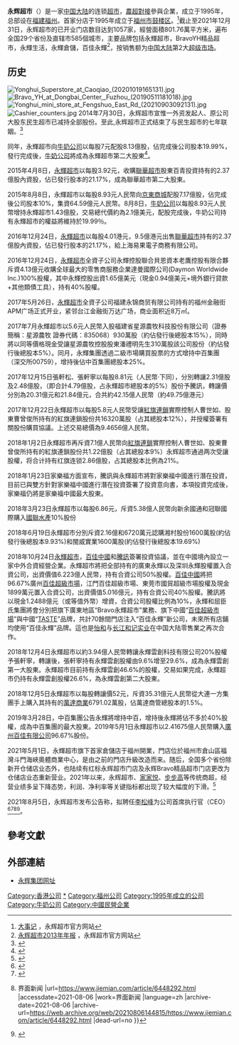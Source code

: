 {{Infobox Company
|name           = 永辉超市股份有限公司
|name_en        = Yonghui Superstores Co.,Ltd.
|logo           = Yong_Hui,_Group.jpg
|type           = [[股份有限公司|股份有限公司]](台港澳与境内合资、上市)
|local_code_name= CN
|local_code     = 91350000727900106T
|market_information ={{sse|601933}}
|company_slogan = 家门口的永辉
|foundation     = {{Start date and age|2001|4|13}}<br/>{{CHN}}[[福建省|福建省]][[福州市|福州市]]
|founder        = [[张轩松|张轩松]]
|location       = {{CHN}}[[福建省|福建省]][[福州市|福州市]]西二環中路436號
|locations      = 1026（2021年6月30日）
|area_served    = {{CHNML}}
|industry       = [[零售业|零售业]]
|products       = 
|revenue        = ￥989.6898億人民币（2021年）
|net_income     = 亏损￥38.33億人民币（2021年）
|assetz         = ￥561.58億人民币，（2020年）
|num_employees  = 84931人（2017年12月31日）
|major_shareholder  = [[牛奶國際|牛奶國際]]21.08 %<br>[[京東商城|京東商城]]13.38%<br>[[張軒松|張軒松]]11.7%<br>[[張軒寧|張軒寧]]8.2%<br>[[腾讯|腾讯]]5.27%|
|subsid         = [[中百控股集團股份有限公司|中百控股集團股份有限公司]]29.86%<br />[[福建華通銀行|福建華通銀行]]27.5%<br />[[紅旗連鎖|紅旗連鎖]]21%<br />[[國聯水產|國聯水產]]2.55%<br />[[閩威實業|閩威實業]]19.64%<br />[[百佳永輝|百佳永輝]]50%<br />[[永辉彩食|永辉彩食]]43.75%
|homepage       = {{URL|www.yonghui.com.cn}}
}}

'''永辉超市'''（{{sse|601933}}）是一家[[中国大陆|中国大陆]]的连锁[[超市|超市]]，[[農超對接|農超對接]]參與企業，成立于1995年，总部设在[[福建|福建]][[福州|福州]]。首家分店于1995年成立于[[福州市|福州市]][[鼓楼区_(福州市)|鼓楼区]]。<ref>[http://www.yonghui.com.cn/2008_model.asp?menu_level_a=1&menu_level_b=3&menu_level_c=1 大事记] {{Wayback|url=http://www.yonghui.com.cn/2008_model.asp?menu_level_a=1&menu_level_b=3&menu_level_c=1 |date=20140813104627 }}，永辉超市官方网站</ref>截止至2021年12月31日，永辉超市的已开业门店数目达到1057家，經營面積801.76萬平方米，遍布全国29个省份及直辖市585個城市，主要品牌包括永輝超市，BravoYH精品超市，永輝生活，永輝倉儲，百佳永輝<ref>[http://www.yonghui.com.cn/platform/images/xxpl/%E6%B0%B8%E8%BE%89%E8%B6%85%E5%B8%82%E5%B9%B4%E6%8A%A5.pdf 永辉超市2013年年报] {{Wayback|url=http://www.yonghui.com.cn/platform/images/xxpl/%E6%B0%B8%E8%BE%89%E8%B6%85%E5%B8%82%E5%B9%B4%E6%8A%A5.pdf |date=20200818022614 }}，永辉超市官方网站</ref>，按销售额为[[中国大陆|中国大陆]]第2大[[超级市场|超级市场]]。

== 历史 ==
[[File:Yonghui_Superstore_at_Caoqiao_(20201019165131).jpg|thumb]]
[[File:Bravo_YH_at_Dongbai_Center,_Fuzhou_(20190511181018).jpg|thumb]]
[[File:Yonghui_mini_store_at_Fengshuo_East_Rd_(20210903092131).jpg|thumb]]
[[File:Cashier_counters.jpg|thumb]]
2014年7月30日，永辉超市宣惟一外资发起人、原公司大股东民生超市已减持全部股份。至此,永辉超市正式结束了与民生超市的七年联姻。<ref>{{cite news |language = zh-hans |author = 李铎 |coauthors = 杨舒芳 |url = http://www.ce.cn/cysc/sp/info/201407/31/t20140731_3264191.shtml |title = 永辉超市结束“涉外婚姻” |publisher = 北京商报 |pages = 04 |date = 2014年7月31日 |accessdate = 2014年8月20日 |archive-date = 2019年6月12日 |archive-url = https://web.archive.org/web/20190612164947/http://www.ce.cn/cysc/sp/info/201407/31/t20140731_3264191.shtml |dead-url = no }}</ref>

同年，永輝超市向[[牛奶公司|牛奶公司]]以每股7元配股8.13億股，佔完成後公司股本19.99%，發行完成後，[[牛奶公司|牛奶公司]]將成為永輝超市第二大股東<ref>{{cite news | publisher = 信報 | url = http://www2.hkej.com/instantnews/china/article/880387 | title = 牛奶公司71億入股永輝超市 成次大股東 | date = 2014年8月12日 | accessdate = 2015年2月23日 | archive-url = https://web.archive.org/web/20150223210447/http://www2.hkej.com/instantnews/china/article/880387 | archive-date = 2015年2月23日 | dead-url = yes }}</ref>。

2015年4月8日，[[永輝超市|永輝超市]]以每股3.92元，收購[[聯華超市|聯華超市]]股東百青投資持有的2.37億股內資股，佔已發行股本的21.17%，成為聯華超市第二大股東。

2015年8月8日，永輝超市以每股8.93元人民幣向[[京東商城|京東商城]]配股7.17億股，佔完成後公司股本10%，集資64.59億元人民幣。8月8日，[[牛奶公司|牛奶公司]]以每股8.93元人民幣增持永輝超市1.43億股，交易總代價約為2.1億美元，配股完成後，牛奶公司持有永輝超市的權益將維持於19.99％。

2016年12月24日，[[永輝超市|永輝超市]]以每股4.01港元，9.5億港元出售[[聯華超市|聯華超市]]持有的2.37億股內資股，佔已發行股本的21.17%，給上海易果電子商務有限公司。

2016年12月24日，[[永輝超市|永輝超市]]全資子公司永輝控股聯合貝恩資本老鷹控股有限合夥斥資4.13億元收購全球最大的零售商服務企業達曼國際公司(Daymon Worldwide Inc.)100%股權，其中永輝控股出資1.65億美元（現金0.94億美元+境外銀行貸款+其他類債工具），持有40%股權。

2017年5月26日，[[永輝超市|永輝超市]]全資子公司福建永锦商贸有限公司持有的福州金融街APM广场正式开业，紧邻台江金融街万达广场，商业面积近8万㎡。

2017年7月永輝超市以5.6元人民幣入股福建省星源農牧科技股份有限公司（證券簡稱：星源農牧 證券代碼：835068）930萬股（約佔發行後總股本15%），同時將以同等價格現金受讓星源農牧控股股東潘禮明先生310萬股該公司股份（約佔發行後總股本5%）。同月，永輝集團透過二級市場購買股票的方式增持中百集團（深交所00759），增持後佔中百集團總股本25%。

2017年12月15日張軒松、張軒寧以每股8.81元（人民幣‧下同），分別轉讓2.31億股及2.48億股，（即合計4.79億股，占永輝超市總股本的5%）股份予騰訊，轉讓價分別為20.31億元和21.84億元，合共約42.15億人民幣（約49.75億港元）

2017年12月22日永輝超市以每股5.8元人民幣受讓[[紅旗連鎖|紅旗連鎖]]實際控制人曹世如、股東曹曾俊所持有的紅旗連鎖股份共16320萬股（占其總股本12%），并授權簽署有關股份購買協議。上述交易總價為9.4656億人民幣。

2018年1月2日永輝超市再斥資7.1億人民幣向[[紅旗連鎖|紅旗連鎖]]實際控制人曹世如、股東曹曾俊所持有的紅旗連鎖股份共1.22億股（占其總股本9%）永辉超市通過两次受讓股權，将合计持有红旗连锁2.86億股，占其總股本比例為21%。

2018年1月23日家樂福方面宣布，騰訊與永輝超市將對家樂福中國進行潛在投資，目前已與雙方針對家樂福中國進行潛在投資簽署了投資意向書，本項投資完成後，家樂福仍將是家樂福中國最大股東。

2018年3月23日永輝超市以每股6.86元，斥資5.38億人民幣向新余國通和冠聯國際購入[[國聯水產|國聯水產]]10%股份

2018年6月19日永輝超市分別斥資2.16億和6720萬元認購湘村股份1600萬股(約佔發行後總股本9.93%)和閩威實業1600萬股(約佔發行後總股本19.69%)

2018年10月24日[[永輝超市|永輝超市]]，[[百佳中國|百佳中國]]和[[騰訊|騰訊]]簽署投資協議，並在中國境內設立一家中外合資經營企業。永輝超市將把全部持有的廣東永輝以及深圳永輝股權置入合資公司，出資價值6.223億人民幣，持有合資公司50%股權。[[百佳中國|百佳中國]]將把96.67%廣州[[百佳超級市場|百佳超級市場]]，江門百佳超級市場、東莞市國貿超級市場股權及現金1899萬元置入合資公司，出資價值5.016億元，持有合資公司40%股權。騰訊將以現金1.2488億元（或等值外幣）增資，合資公司股權比例為10%，永輝和屈臣氏集團將會分別把旗下廣東地區“Bravo永輝超市”業務、旗下中國“[[百佳超級市場|百佳超級市場]]”與中國“[[TASTE|TASTE]]”品牌，共計70餘間門店注入“百佳永輝”新公司，未來所有店鋪均使用“百佳永輝”品牌。這也是[[怡和|怡和]]与[[长江和记实业|长江和记实业]]在中国大陆零售業之再次合作。

2018年12月4日永輝超市以約3.94億人民幣轉讓永輝雲創科技有限公司20%股權予張軒寧，轉讓後，張軒寧持有永輝雲創股權由9.6%增至29.6%，成為永輝雲創第一大股東。永輝超市目前持有永輝雲創46.6%的股權，交易如果完成，永輝超市仍持有永輝雲創股權26.6%，為永輝雲創第二大股東。

2018年12月5日永輝超市以每股轉讓價52元，斥資35.31億元人民幣從大連一方集團手上購入其持有的[[萬達商業|萬達商業]]6791.02萬股，佔萬達商管總股本的1.5%。

2019年3月28日，中百集團公告永輝將增持中百，增持後永輝將佔不多於40%股權，成為中百集團的最大股東。2019年5月1日永輝超市以2.41675億人民幣購入[[廣州百佳有限公司|廣州百佳有限公司]]96.67%股份。

2021年5月1日，永輝超市旗下首家倉儲店于福州開業，門店位於福州市倉山區福灣斗門海峽奧體商業中心，是由之前的門店升級改造而来。随后，全国多个省份除新开仓储店业态外，也陆续有红标永辉超市门店及永辉Bravo精品超市门店更改为仓储店业态重新营业。2021年以来，永辉超市、[[家家悦|家家悦]]、[[步步高_(电子企业)|步步高]]等传统商超，经营业绩多呈下降态势，利润、净利率等关键指标都出现了较大幅度的下滑。<ref>{{cite news |title=永辉下山 |url=https://www.jiemian.com/article/6690142.html |accessdate=2021-10-25 |work=界面新闻 |archive-date=2021-10-27 |archive-url=https://web.archive.org/web/20211027034433/https://www.jiemian.com/article/6690142.html |dead-url=no }}</ref>

2021年8月5日，永辉超市发布公告称，拟聘任[[李松峰|李松峰]]为公司首席执行官（CEO）<ref>{{cite news |title=永辉超市拟聘任李松峰为新CEO-中新网福建 |url=http://www.fj.chinanews.com/news/2021/2021-08-05/488322.html |accessdate=2021-08-06 |work=中国新闻网 |archive-date=2021-08-06 |archive-url=https://web.archive.org/web/20210806124319/http://www.fj.chinanews.com/news/2021/2021-08-05/488322.html |dead-url=no }}</ref><ref>{{cite news |title=永辉超市公布人事变动 CTO李松峰将出任CEO |url=https://tech.huanqiu.com/article/44EtePhvuxF |accessdate=2021-08-06 |work=环球网 |agency=环球网 |archive-date=2021-08-06 |archive-url=https://web.archive.org/web/20210806124322/https://tech.huanqiu.com/article/44EtePhvuxF |dead-url=no }}</ref><ref>{{cite news |title=永辉超市押宝数字化转型，提任CTO李松峰为CEO{{!}}界面新闻 |url=https://www.jiemian.com/article/6448292.html |accessdate=2021-08-06 |work=界面新闻 |language=zh |archive-date=2021-08-06 |archive-url=https://web.archive.org/web/20210806144815/https://www.jiemian.com/article/6448292.html |dead-url=no }}</ref><ref>{{cite news |title=永辉超市：聘李松峰为首席执行官 |url=http://www.nbd.com.cn/articles/2021-08-05/1865676.html |accessdate=2021-08-06 |work=每日财经网 |archive-date=2021-08-06 |archive-url=https://web.archive.org/web/20210806130908/http://www.nbd.com.cn/articles/2021-08-05/1865676.html |dead-url=no }}</ref>。

==參考文獻==
{{reflist}}

== 外部連結 ==
*[http://www.yonghui.com.cn/ 永辉集团网址] {{Wayback|url=http://www.yonghui.com.cn/ |date=20170603205812 }}

{{怡和洋行}}
{{中国大陆超级市场}}
{{CSI-300}}

[[Category:香港公司|Category:香港公司]]
[[Category:怡和|*]]
[[Category:福州公司|Category:福州公司]]
[[Category:1995年成立的公司|Category:1995年成立的公司]]
[[Category:牛奶公司|Category:牛奶公司]]
[[Category:中國民營企業|Category:中國民營企業]]